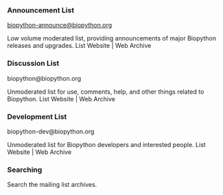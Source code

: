 ===  Announcement List ===
[mailto:biopython-announce@biopython.org biopython-announce@biopython.org]

Low volume moderated list, providing announcements of major Biopython releases and upgrades.
List Website | Web Archive

=== Discussion List ===
biopython@biopython.org

Unmoderated list for use, comments, help, and other things related to Biopython.
List Website | Web Archive

=== Development List ===
biopython-dev@biopython.org

Unmoderated list for Biopython developers and interested people.
List Website | Web Archive

=== Searching ===
Search the mailing list archives.